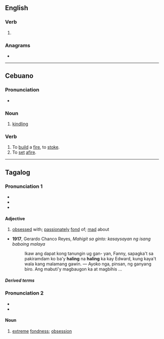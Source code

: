==English==

===Verb===
{{head|en|verb form}}

# {{present participle of|en|hale|nocat=1}}

===Anagrams===
* {{anagrams|en|a=aghiln|haglin}}

----

==Cebuano==

===Pronunciation===
* {{hyphenation|ceb|ha|ling}}

===Noun===
{{head|ceb|noun}}

# [[kindling]]

===Verb===
{{head|ceb|verb}}

# To [[build]] a [[fire]], to [[stoke]].
# To [[set]] [[afire]].

----

==Tagalog==

===Pronunciation 1===
* {{hyph|tl|ha|ling}}
* {{tl-IPA|halíng}}
* {{rhymes|tl|iŋ|s=2}}

====Adjective====
{{tl-adj|halíng}}

# [[obsessed]] with; [[passionately]] [[fond]] of; [[mad]] about
#: {{syn|tl|hibang|nahihibang|nahuhumaling|lubog}}
* '''1917''', Gerardo Chanco Reyes, ''Mahigit sa ginto: kasaysayan ng isang babaing malaya''
*: Ikaw ang dapat kong tanungin ug gan- yan, Fanny, sapagka&#39;t sa pakiramdam ko  ba&#39;y '''haling''' na '''haling''' ka kay Edward, kung kaya&#39;t wala kang malamang gawin. —  Ayoko nga, pinsan, ng ganyang biro. Ang mabuti&#39;y magbaugon ka at magbihis&nbsp;...

=====Derived terms=====
{{der3|tl|kahalingan|pagkahaling|mahaling|nahahaling}}

===Pronunciation 2===
* {{hyph|tl|ha|ling}}
* {{tl-IPA}}

====Noun====
{{tl-noun}}

# [[extreme]] [[fondness]]; [[obsession]] {{gl|over something}}